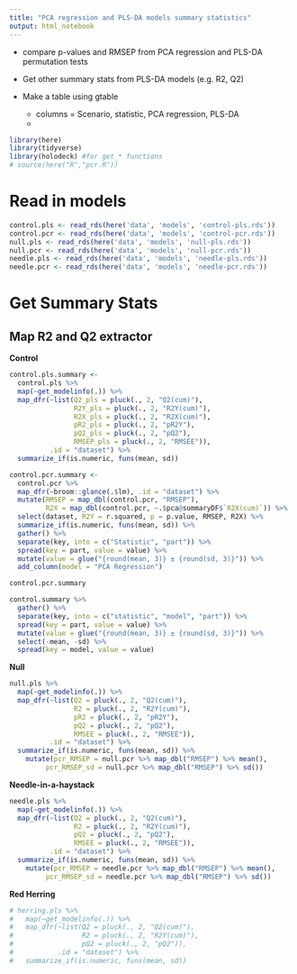```yaml
---
title: "PCA regression and PLS-DA models summary statistics"
output: html_notebook
---
```


- compare p-values and RMSEP from PCA regression and PLS-DA permutation tests
- Get other summary stats from PLS-DA models (e.g. R2, Q2)

- Make a table using gtable
  - columns = Scenario, statistic, PCA regression, PLS-DA
  -

```r
library(here)
library(tidyverse)
library(holodeck) #for get_* functions
# source(here("R","pcr.R"))
```

# Read in models

```r
control.pls <- read_rds(here('data', 'models', 'control-pls.rds'))
control.pcr <- read_rds(here('data', 'models', 'control-pcr.rds'))
null.pls <- read_rds(here('data', 'models', 'null-pls.rds'))
null.pcr <- read_rds(here('data', 'models', 'null-pcr.rds'))
needle.pls <- read_rds(here('data', 'models', 'needle-pls.rds'))
needle.pcr <- read_rds(here('data', 'models', 'needle-pcr.rds'))
```


# Get Summary Stats
## Map R2 and Q2 extractor

**Control**

```r
control.pls.summary <-
  control.pls %>%
  map(~get_modelinfo(.)) %>%
  map_dfr(~list(Q2_pls = pluck(., 2, "Q2(cum)"),
                R2Y_pls = pluck(., 2, "R2Y(cum)"),
                R2X_pls = pluck(., 2, "R2X(cum)"),
                pR2_pls = pluck(., 2, "pR2Y"),
                pQ2_pls = pluck(., 2, "pQ2"),
                RMSEP_pls = pluck(., 2, "RMSEE")),
          .id = "dataset") %>% 
  summarize_if(is.numeric, funs(mean, sd))

control.pcr.summary <- 
  control.pcr %>% 
  map_dfr(~broom::glance(.$lm), .id = "dataset") %>% 
  mutate(RMSEP = map_dbl(control.pcr, "RMSEP"),
         R2X = map_dbl(control.pcr, ~.$pca@summaryDF$`R2X(cum)`)) %>% 
  select(dataset, R2Y = r.squared, p = p.value, RMSEP, R2X) %>% 
  summarize_if(is.numeric, funs(mean, sd)) %>%
  gather() %>% 
  separate(key, into = c("Statistic", "part")) %>% 
  spread(key = part, value = value) %>% 
  mutate(value = glue("{round(mean, 3)} ± {round(sd, 3)}")) %>% 
  add_column(model = "PCA Regression")

control.pcr.summary
```



      
```r
control.summary %>% 
  gather() %>% 
  separate(key, into = c("statistic", "model", "part")) %>% 
  spread(key = part, value = value) %>% 
  mutate(value = glue("{round(mean, 3)} ± {round(sd, 3)}")) %>% 
  select(-mean, -sd) %>% 
  spread(key = model, value = value)
```

**Null**

```r
null.pls %>%
  map(~get_modelinfo(.)) %>%
  map_dfr(~list(Q2 = pluck(., 2, "Q2(cum)"),
                R2 = pluck(., 2, "R2Y(cum)"),
                pR2 = pluck(., 2, "pR2Y"),
                pQ2 = pluck(., 2, "pQ2"),
                RMSEE = pluck(., 2, "RMSEE")),
          .id = "dataset") %>% 
  summarize_if(is.numeric, funs(mean, sd)) %>% 
    mutate(pcr_RMSEP = null.pcr %>% map_dbl("RMSEP") %>% mean(),
         pcr_RMSEP_sd = null.pcr %>% map_dbl("RMSEP") %>% sd())
```

**Needle-in-a-haystack**

```r
needle.pls %>%
  map(~get_modelinfo(.)) %>%
  map_dfr(~list(Q2 = pluck(., 2, "Q2(cum)"),
                R2 = pluck(., 2, "R2Y(cum)"),
                pQ2 = pluck(., 2, "pQ2"),
                RMSEE = pluck(., 2, "RMSEE")),
          .id = "dataset") %>% 
  summarize_if(is.numeric, funs(mean, sd)) %>% 
    mutate(pcr_RMSEP = needle.pcr %>% map_dbl("RMSEP") %>% mean(),
         pcr_RMSEP_sd = needle.pcr %>% map_dbl("RMSEP") %>% sd())
```

**Red Herring**

```r
# herring.pls %>%
#   map(~get_modelinfo(.)) %>%
#   map_dfr(~list(Q2 = pluck(., 2, "Q2(cum)"),
#                 R2 = pluck(., 2, "R2Y(cum)"),
#                 pQ2 = pluck(., 2, "pQ2")),
#           .id = "dataset") %>% 
#   summarize_if(is.numeric, funs(mean, sd))
```

